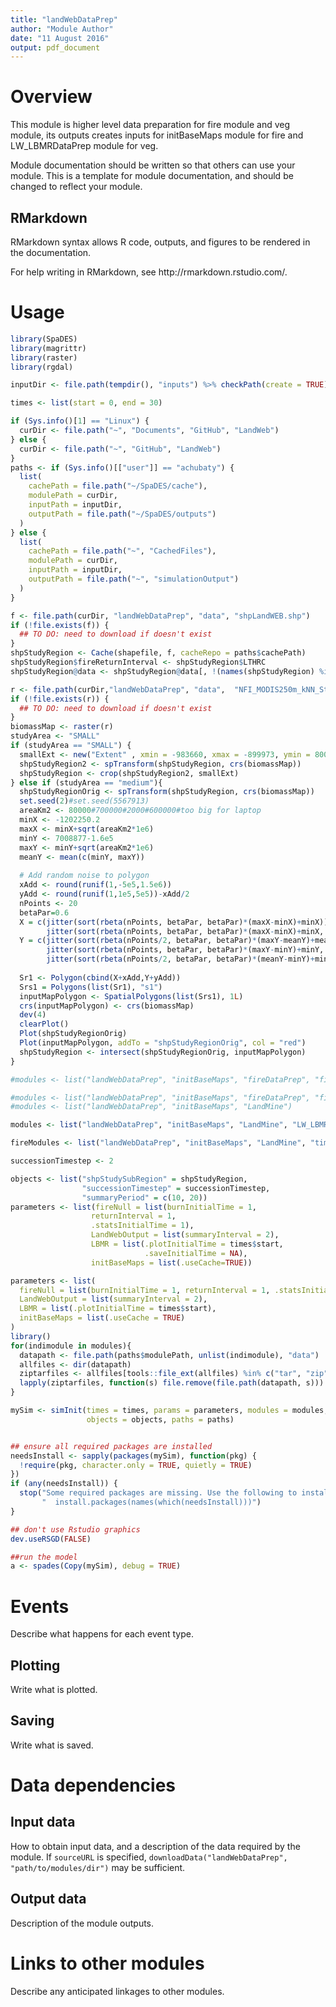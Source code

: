```yaml
---
title: "landWebDataPrep"
author: "Module Author"
date: "11 August 2016"
output: pdf_document
---
```


# Overview

This module is higher level data preparation for fire module and veg module, its outputs creates inputs for initBaseMaps module for fire and LW_LBMRDataPrep module for veg.

Module documentation should be written so that others can use your module.
This is a template for module documentation, and should be changed to reflect your module.

## RMarkdown

RMarkdown syntax allows R code, outputs, and figures to be rendered in the documentation.

For help writing in RMarkdown, see http://rmarkdown.rstudio.com/.

# Usage

```r
library(SpaDES)
library(magrittr)
library(raster)
library(rgdal)

inputDir <- file.path(tempdir(), "inputs") %>% checkPath(create = TRUE)

times <- list(start = 0, end = 30)

if (Sys.info()[1] == "Linux") {
  curDir <- file.path("~", "Documents", "GitHub", "LandWeb")
} else {
  curDir <- file.path("~", "GitHub", "LandWeb")
}
paths <- if (Sys.info()[["user"]] == "achubaty") {
  list(
    cachePath = file.path("~/SpaDES/cache"),
    modulePath = curDir,
    inputPath = inputDir,
    outputPath = file.path("~/SpaDES/outputs")
  )
} else {
  list(
    cachePath = file.path("~", "CachedFiles"),
    modulePath = curDir,
    inputPath = inputDir,
    outputPath = file.path("~", "simulationOutput")
  )
}

f <- file.path(curDir, "landWebDataPrep", "data", "shpLandWEB.shp")
if (!file.exists(f)) {
  ## TO DO: need to download if doesn't exist
}
shpStudyRegion <- Cache(shapefile, f, cacheRepo = paths$cachePath)
shpStudyRegion$fireReturnInterval <- shpStudyRegion$LTHRC
shpStudyRegion@data <- shpStudyRegion@data[, !(names(shpStudyRegion) %in% "ECODISTRIC")]

r <- file.path(curDir,"landWebDataPrep", "data",  "NFI_MODIS250m_kNN_Structure_Biomass_TotalLiveAboveGround_v0.tif")
if (!file.exists(r)) {
  ## TO DO: need to download if doesn't exist
}
biomassMap <- raster(r)
studyArea <- "SMALL"
if (studyArea == "SMALL") {
  smallExt <- new("Extent" , xmin = -983660, xmax = -899973, ymin = 8007529, ymax = 8085986)
  shpStudyRegion2 <- spTransform(shpStudyRegion, crs(biomassMap))
  shpStudyRegion <- crop(shpStudyRegion2, smallExt)
} else if (studyArea == "medium"){
  shpStudyRegionOrig <- spTransform(shpStudyRegion, crs(biomassMap))
  set.seed(2)#set.seed(5567913)
  areaKm2 <- 80000#700000#2000#600000#too big for laptop
  minX <- -1202250.2
  maxX <- minX+sqrt(areaKm2*1e6)
  minY <- 7008877-1.6e5
  maxY <- minY+sqrt(areaKm2*1e6)
  meanY <- mean(c(minY, maxY))
  
  # Add random noise to polygon
  xAdd <- round(runif(1,-5e5,1.5e6))
  yAdd <- round(runif(1,1e5,5e5))-xAdd/2
  nPoints <- 20
  betaPar=0.6
  X = c(jitter(sort(rbeta(nPoints, betaPar, betaPar)*(maxX-minX)+minX)),
        jitter(sort(rbeta(nPoints, betaPar, betaPar)*(maxX-minX)+minX, decreasing = TRUE)))
  Y = c(jitter(sort(rbeta(nPoints/2, betaPar, betaPar)*(maxY-meanY)+meanY)),
        jitter(sort(rbeta(nPoints, betaPar, betaPar)*(maxY-minY)+minY, decreasing = TRUE)),
        jitter(sort(rbeta(nPoints/2, betaPar, betaPar)*(meanY-minY)+minY)))
  
  Sr1 <- Polygon(cbind(X+xAdd,Y+yAdd))
  Srs1 = Polygons(list(Sr1), "s1")
  inputMapPolygon <- SpatialPolygons(list(Srs1), 1L)
  crs(inputMapPolygon) <- crs(biomassMap)
  dev(4)
  clearPlot()
  Plot(shpStudyRegionOrig)
  Plot(inputMapPolygon, addTo = "shpStudyRegionOrig", col = "red")
  shpStudyRegion <- intersect(shpStudyRegionOrig, inputMapPolygon)
}

#modules <- list("landWebDataPrep", "initBaseMaps", "fireDataPrep", "fireNull", "LW_LBMRDataPrep", "LBMR")

#modules <- list("landWebDataPrep", "initBaseMaps", "fireDataPrep", "fireNull")
#modules <- list("landWebDataPrep", "initBaseMaps", "LandMine")

modules <- list("landWebDataPrep", "initBaseMaps", "LandMine", "LW_LBMRDataPrep", "LBMR", "timeSinceFire", "LandWebOutput")

fireModules <- list("landWebDataPrep", "initBaseMaps", "LandMine", "timeSinceFire", "LandWebOutput")

successionTimestep <- 2

objects <- list("shpStudySubRegion" = shpStudyRegion,
                "successionTimestep" = successionTimestep,
                "summaryPeriod" = c(10, 20))
parameters <- list(fireNull = list(burnInitialTime = 1,
                  returnInterval = 1,
                  .statsInitialTime = 1),
                  LandWebOutput = list(summaryInterval = 2),
                  LBMR = list(.plotInitialTime = times$start,
                              .saveInitialTime = NA),
                  initBaseMaps = list(.useCache=TRUE))

parameters <- list(
  fireNull = list(burnInitialTime = 1, returnInterval = 1, .statsInitialTime = 1),
  LandWebOutput = list(summaryInterval = 2),
  LBMR = list(.plotInitialTime = times$start),
  initBaseMaps = list(.useCache = TRUE)
)
library()
for(indimodule in modules){
  datapath <- file.path(paths$modulePath, unlist(indimodule), "data")
  allfiles <- dir(datapath)
  ziptarfiles <- allfiles[tools::file_ext(allfiles) %in% c("tar", "zip")]
  lapply(ziptarfiles, function(s) file.remove(file.path(datapath, s)))
}

mySim <- simInit(times = times, params = parameters, modules = modules,
                 objects = objects, paths = paths)


## ensure all required packages are installed
needsInstall <- sapply(packages(mySim), function(pkg) {
  !require(pkg, character.only = TRUE, quietly = TRUE)
})
if (any(needsInstall)) {
  stop("Some required packages are missing. Use the following to install them:\n",
       "  install.packages(names(which(needsInstall)))")
}

## don't use Rstudio graphics
dev.useRSGD(FALSE)

##run the model
a <- spades(Copy(mySim), debug = TRUE)
```

# Events

Describe what happens for each event type.

## Plotting

Write what is plotted.

## Saving

Write what is saved.

# Data dependencies

## Input data

How to obtain input data, and a description of the data required by the module.
If `sourceURL` is specified, `downloadData("landWebDataPrep", "path/to/modules/dir")` may be sufficient.

## Output data

Description of the module outputs.

# Links to other modules

Describe any anticipated linkages to other modules.

